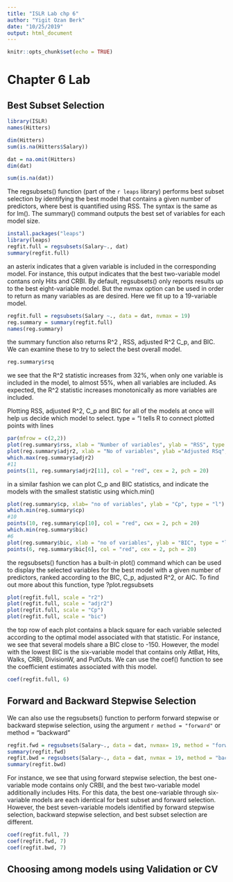 ```yaml
---
title: "ISLR Lab chp 6"
author: "Yigit Ozan Berk"
date: "10/25/2019"
output: html_document
---
```


```r
knitr::opts_chunk$set(echo = TRUE)
```

# Chapter 6 Lab

## Best Subset Selection

```r
library(ISLR)
names(Hitters)
```

```r
dim(Hitters)
sum(is.na(Hitters$Salary))
```

```r
dat = na.omit(Hitters)
dim(dat)
```

```r
sum(is.na(dat))
```

The regsubsets() function (part of the `r leaps` library) performs best subset selection by identifying the best model that contains a given number of predictors, where best is quantified using RSS. The syntax is the same as for lm(). The summary() command outputs the best set of variables for each model size.
```r
install.packages("leaps")
library(leaps)
regfit.full = regsubsets(Salary~., dat)
summary(regfit.full)
```

an asterix indicates that a given variable is included in the corresponding model. For instance, this output indicates that the best two-variable model contans only Hits and CRBI. By default, regsubsets() only reports results up to the best eight-variable model. But the nvmax option can be used in order to return as many variables as are desired. Here we fit up to a 19-variable model.

```r
regfit.full = regsubsets(Salary ~., data = dat, nvmax = 19)
reg.summary = summary(regfit.full)
names(reg.summary)
```

the summary function also returns R^2 , RSS, adjusted R^2 C_p, and BIC. We can examine these to try to select the best overall model.

```r
reg.summary$rsq
```

we see that the R^2 statistic increases from 32%, when only one variable is included in the model, to almost 55%, when all variables are included. As expected, the R^2 statistic increases monotonically as more variables are included.

Plotting RSS, adjusted R^2, C_p and BIC for all of the models at once will help us decide which model to select. 
type = "l tells R to connect plotted points with lines

```r
par(mfrow = c(2,2))
plot(reg.summary$rss, xlab = "Number of variables", ylab = "RSS", type = "l")
plot(reg.summary$adjr2, xlab = "No of variables", ylab ="Adjusted RSq", type = "l")
which.max(reg.summary$adjr2)
#11
points(11, reg.summary$adjr2[11], col = "red", cex = 2, pch = 20)
```

in a similar fashion we can plot C_p and BIC statistics, and indicate the models with the smallest statistic using which.min()

```r
plot(reg.summary$cp, xlab= "no of variables", ylab = "Cp", type = "l")
which.min(reg.summary$cp)
#10
points(10, reg.summary$cp[10], col = "red", cwx = 2, pch = 20)
which.min(reg.summary$bic)
#6
plot(reg.summary$bic, xlab = "no of variables", ylab = "BIC", type = "l")
points(6, reg.summary$bic[6], col = "red", cex = 2, pch = 20)
```

the regsubsets() function has a built-in plot() command which can be used to display the selected variables for the best model with a given number of predictors, ranked according to the BIC, C_p, adjusted R^2, or AIC. To find out more about this function, type ?plot.regsubsets

```r

plot(regfit.full, scale = "r2")
plot(regfit.full, scale = "adjr2")
plot(regfit.full, scale = "Cp")
plot(regfit.full, scale = "bic")
```

the top row of each plot contains a black square for each variable selected according to the optimal model associated with that statistic. For instance, we see that several models share a BIC close to -150. However, the model with the lowest BIC is the six-variable model that contains only AtBat, Hits, Walks, CRBI, DivisionW, and PutOuts. We can use the coef() function to see the coefficient estimates associated with this model.
```r
coef(regfit.full, 6)
```

## Forward and Backward Stepwise Selection

We can also use the regsubsets() function to perform forward stepwise or backward stepwise selection, using the argument `r method = "forward"` or method = "backward"

```r
regfit.fwd = regsubsets(Salary~., data = dat, nvmax= 19, method = "forward")
summary(regfit.fwd)
regfit.bwd = regsubsets(Salary~., data = dat, nvmax = 19, method = "backward")
summary(regfit.bwd)
```

For instance, we see that using forward stepwise selection, the best one-variable mode contains only CRBI, and the best two-variable model additionally includes Hits. For this data, the best one-variable through six-variable models are each identical for best subset and forward selection. However, the best seven-variable models identified by forward stepwise selection, backward stepwise selection, and best subset selection are different.

```r
coef(regfit.full, 7)
coef(regfit.fwd, 7)
coef(regfit.bwd, 7)
```

## Choosing among models using Validation or CV


